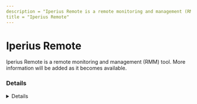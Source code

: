 ```yaml
---
description = "Iperius Remote is a remote monitoring and management (RMM) tool. More information will be added as it becomes available."
title = "Iperius Remote"
---
```




# Iperius Remote

Iperius Remote is a remote monitoring and management (RMM) tool. More information will be added as it becomes available.

### Details
<Details author={""}
         category={""}
         created={""}
         website={""}
         lastModified={"2/8/2024"}
         privileges={""}
         free={ false }
         verification={ false }
/>

#### Installation Paths
<Card code={ ["iperius.exe", "iperiusremote.exe"] }/>





### Forensic Artifacts




#### Network Artifacts
<EuiSpacer size="xl"/>
<NetworkArtifactsTable data={ [{"Description": "Known remote domains", "Domains": ["*.iperiusremote.com", "*.iperius.com", "*.iperius-rs.com", "iperiusremote.com"], "Ports": []}] }/>




### Detections
- Detects potential network activity of Iperius Remote RMM tool
  - [Sigma Rule](https://github.com/magicsword-io/LOLRMM/blob/main/detections/sigma/iperius_remote_network_sigma.yml)
- Detects potential processes activity of Iperius Remote RMM tool
  - [Sigma Rule](https://github.com/magicsword-io/LOLRMM/blob/main/detections/sigma/iperius_remote_processes_sigma.yml)

### References
- [https://www.iperiusremote.com/download-iperius-remote-desktop-windows.aspx](https://www.iperiusremote.com/download-iperius-remote-desktop-windows.aspx)


